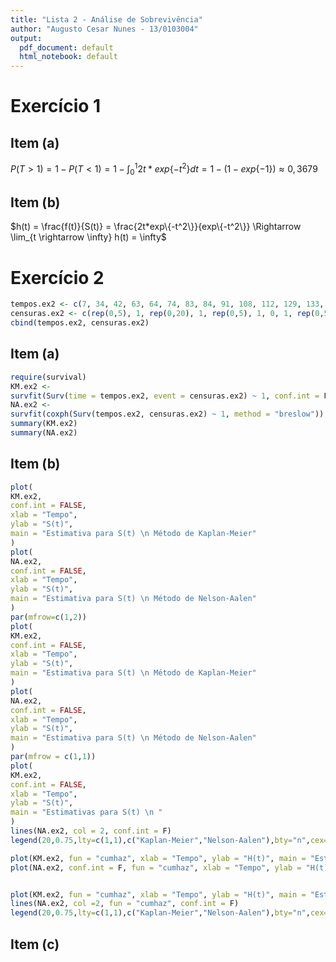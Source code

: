 ```yaml
---
title: "Lista 2 - Análise de Sobrevivência"
author: "Augusto Cesar Nunes - 13/0103004"
output:
  pdf_document: default
  html_notebook: default
---
```



# Exercício 1

## Item (a)
$P(T > 1) = 1 - P(T < 1) = 1 - \int_0^1 2t*exp\{-t^2\}dt = 1 - (1 - exp\{-1\}) \approx 0,3679$

## Item (b)
$h(t) = \frac{f(t)}{S(t)} = \frac{2t*exp\{-t^2\}}{exp\{-t^2\}} \Rightarrow \lim_{t \rightarrow \infty} h(t) = \infty$

# Exercício 2
```r
tempos.ex2 <- c(7, 34, 42, 63, 64, 74, 83, 84, 91, 108, 112, 129, 133, 133, 139, 140, 140, 146, 149, 154, 157, 160, 160, 165, 173, 176, 185, 218,  225, 241, 248, 273, 279, 297, 319 ,405, 417, 420, 440, 523, 523, 583, 594, 1101, 1116, 1146, 1226, 1349, 1412, 1417)
censuras.ex2 <- c(rep(0,5), 1, rep(0,20), 1, rep(0,5), 1, 0, 1, rep(0,5), 1, rep(0,3), 1, 0, 1, 1, 1, 0)
cbind(tempos.ex2, censuras.ex2)
```

## Item (a)
```r
require(survival)
KM.ex2 <-
survfit(Surv(time = tempos.ex2, event = censuras.ex2) ~ 1, conf.int = F)
NA.ex2 <-
survfit(coxph(Surv(tempos.ex2, censuras.ex2) ~ 1, method = "breslow"))
summary(KM.ex2)
summary(NA.ex2)
```

## Item (b)
```r
plot(
KM.ex2,
conf.int = FALSE,
xlab = "Tempo",
ylab = "S(t)",
main = "Estimativa para S(t) \n Método de Kaplan-Meier"
)
plot(
NA.ex2,
conf.int = FALSE,
xlab = "Tempo",
ylab = "S(t)",
main = "Estimativa para S(t) \n Método de Nelson-Aalen"
)
par(mfrow=c(1,2))
plot(
KM.ex2,
conf.int = FALSE,
xlab = "Tempo",
ylab = "S(t)",
main = "Estimativa para S(t) \n Método de Kaplan-Meier"
)
plot(
NA.ex2,
conf.int = FALSE,
xlab = "Tempo",
ylab = "S(t)",
main = "Estimativa para S(t) \n Método de Nelson-Aalen"
)
par(mfrow = c(1,1))
plot(
KM.ex2,
conf.int = FALSE,
xlab = "Tempo",
ylab = "S(t)",
main = "Estimativas para S(t) \n "
)
lines(NA.ex2, col = 2, conf.int = F)
legend(20,0.75,lty=c(1,1),c("Kaplan-Meier","Nelson-Aalen"),bty="n",cex=0.8,col=c(1,2))

plot(KM.ex2, fun = "cumhaz", xlab = "Tempo", ylab = "H(t)", main = "Estimativa para H(t) \n Método de Kaplan-Meier")
plot(NA.ex2, conf.int = F, fun = "cumhaz", xlab = "Tempo", ylab = "H(t)", main = "Estimativa para H(t) \n Método de Nelson-Aalen")


plot(KM.ex2, fun = "cumhaz", xlab = "Tempo", ylab = "H(t)", main = "Estimativa para H(t)")
lines(NA.ex2, col =2, fun = "cumhaz", conf.int = F)
legend(20,0.75,lty=c(1,1),c("Kaplan-Meier","Nelson-Aalen"),bty="n",cex=0.8,col=c(1,2))
```

## Item (c)



